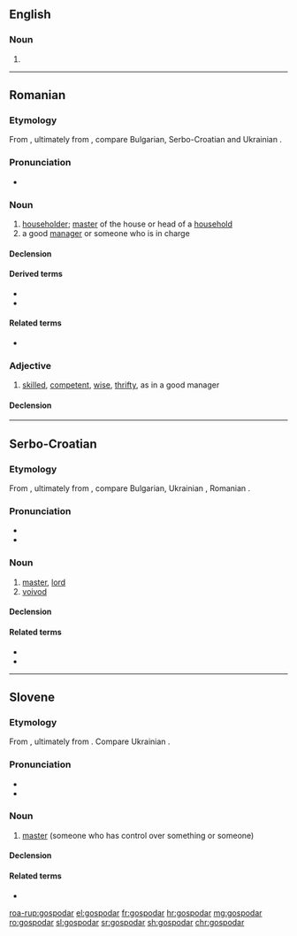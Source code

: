 ==English==

===Noun===
{{en-noun}}

# {{alt form|hospodar|lang=en}}

----

==Romanian==

===Etymology===
From {{etyl|sla-pro|ro}}, ultimately from {{m|sla-pro|*gospodь}}, compare Bulgarian, Serbo-Croatian and Ukrainian {{m|uk|господар}}.

===Pronunciation===
* {{IPA|/gos.poˈdar/|lang=ro}}

===Noun===
{{ro-noun|m|i}}

# [[householder]]; [[master]] of the house or head of a [[household]]
# a good [[manager]] or someone who is in charge

====Declension====
{{ro-noun-m}}

====Derived terms====
* {{l|ro|gospodărie}}
* {{l|ro|gospodăresc}}

====Related terms====
* {{l|ro|gospodină}}

===Adjective===
{{ro-adj|4}}

# [[#English|skilled]], [[#English|competent]], [[wise]], [[thrifty]], as in a good manager

====Declension====
{{ro-adj-4}}

----

==Serbo-Croatian==

===Etymology===
From {{etyl|sla-pro|sh}}, ultimately from {{m|sla-pro|*gospodь}}, compare Bulgarian, Ukrainian {{m|uk|господар}}, Romanian {{m|ro|gospodar}}.

===Pronunciation===
* {{IPA|/ɡospǒdaːr/|lang=sh}}
* {{hyphenation|gos|po|dar|lang=sh}}

===Noun===
{{sh-noun|g=m|head=gospòdār|r|госпо̀да̄р}}

# [[master]], [[lord]]
# [[voivod]]

====Declension====
{{sh-decl-noun
|gospodar|gospodari
|gospodára|gospodara
|gospodaru|gospodarima
|gospodara|gospodare
|gospodaru|gospodari
|gospodaru|gospodarima
|gospodarom|gospodarima
}}

====Related terms====
* {{l|sh|gospodàrica}}
* {{l|sh|gospodáriti}}

----

==Slovene==

===Etymology===
From {{etyl|sla-pro|sl}}, ultimately from {{m|sla-pro|*gospodь}}. Compare Ukrainian {{m|uk|господар}}.

===Pronunciation===
* {{IPA|lang=sl|/ɡɔspɔˈdàːr/}}
* {{sl-tonal|gospodár}}

===Noun===
{{sl-noun|gospodár|m-an|gospodárja|gospodárji}}

# [[master]] (someone who has control over something or someone)

====Declension====
{{sl-decl-noun-m|gospodár|gospodárj|a=1}}

====Related terms====
* {{l|sl|gospod}}

[[roa-rup:gospodar]]
[[el:gospodar]]
[[fr:gospodar]]
[[hr:gospodar]]
[[mg:gospodar]]
[[ro:gospodar]]
[[sl:gospodar]]
[[sr:gospodar]]
[[sh:gospodar]]
[[chr:gospodar]]
